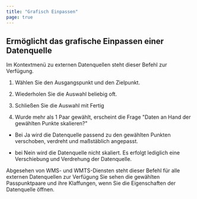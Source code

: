 ```yaml
---
title: "Grafisch Einpassen"
page: true
---
```

## Erm&#246;glicht das grafische Einpassen einer Datenquelle

Im Kontextmen&#252; zu externen Datenquellen steht dieser Befehl  zur Verf&#252;gung.


1.  W&#228;hlen Sie den Ausgangspunkt und den Zielpunkt. 

2.  Wiederholen Sie die Auswahl beliebig oft.

3.  Schlie&#223;en Sie die Auswahl mit <Border>Fertig</Border> 
4.  Wurde mehr als 1 Paar gew&#228;hlt, erscheint die Frage &quot;Daten an Hand der gew&#228;hlten Punkte skalieren?&quot;

-  Bei <Border>Ja</Border>  wird die Datenquelle passend zu den gew&#228;hlten Punkten verschoben, verdreht und ma&#223;st&#228;blich angepasst.

-  bei <Border>Nein</Border>  wird die Datenquelle nicht skaliert. Es erfolgt lediglich eine Verschiebung und Verdrehung der Datenquelle.






<Success>
Abgesehen von WMS- und WMTS-Diensten steht dieser Befehl f&#252;r alle externen Datenquellen zur Verf&#252;gung
</Success>

<Success>
Sie sehen die gew&#228;hlten Passpunktpaare und ihre Klaffungen, wenn Sie die Eigenschaften der Datenquelle &#246;ffnen.
</Success>
